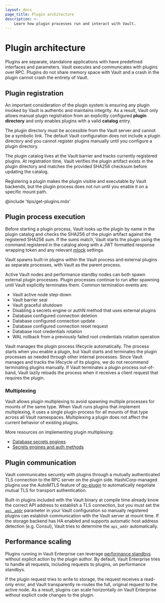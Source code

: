 ```yaml
---
layout: docs
page_title: Plugin architecture
description: >-
    Learn how plugin processes run and interact with Vault.
---
```


# Plugin architecture

Plugins are separate, standalone applications with have predefined interfaces
and parameters. Vault executes and communicates with plugins over RPC. Plugins
do not share memory space with Vault and a crash in the plugin cannot crash the
entirety of Vault.


## Plugin registration

An important consideration of the plugin system is ensuring any plugin invoked
by Vault is authentic and maintains integrity. As a result, Vault only allows
manual plugin registration from an explicitly configured **plugin directory**
and only enables plugins with a valid **catalog** entry.

The plugin directory must be accessible from the Vault server and cannot be a
symbolic link. The default Vault configuration does not include a plugin
directory and you cannot register plugins manually until you configure a plugin
directory.

The plugin catalog lives at the Vault barrier and tracks currently registered
plugins. At registration time, Vault verifies the plugin artifact exists in the
plugin directory and matches the provided SHA256 checksum before updating the
catalog.

Registering a plugin makes the plugin visible and executable by Vault backends,
but the plugin process does not run until you enable it on a specific mount path.

@include 'tips/get-plugins.mdx'


## Plugin process execution

Before starting a plugin process, Vault looks up the plugin by name in the
plugin catalog and checks the SHA256 of the plugin artifact against the registered
SHA256 sum. If the sums match, Vault starts the plugin using the command
registered in the catalog along with a JWT formatted response wrapping token and
any relevant [mlock](/vault/docs/configuration#disable_mlock) settings.

Vault spawns built-in plugins within the Vault process and external plugins as
separate processes, with Vault as the parent process.

Active Vault nodes and performance standby nodes can both spawn external plugin
processes. Plugin processes continue to run after spawning until Vault
explicitly terminates them. Common termination events are:

- Vault active node step-down
- Vault barrier seal
- Vault graceful shutdown
- Disabling a secrets engine or authN method that uses external plugins
- Database configured connection deletion
- Database configured connection update
- Database configured connection reset request
- Database root credentials rotation
- WAL rollback from a previously failed root credentials rotation operation

Vault manages the plugin process lifecycle automatically. The process starts
when you enable a plugin, but Vault starts and terminates the plugin processes
as needed through other internal processes. Since Vault manages and tracks the
lifecycle of its plugins, we do not recommend terminating plugins manually.
If Vault terminates a plugin process out-of-band, Vault lazily reloads the
process when it receives a client request that requires the plugin.

### Multiplexing

Vault allows plugin multiplexing to avoid spawning multiple processes for mounts
of the same type. When Vault runs plugins that implement multiplexing, it uses a
single plugin process for all mounts of that type across all Vault namespaces.
Multiplexing a plugin does not affect the current behavior of existing
plugins.

More resources on implementing plugin multiplexing:

- [Database secrets engines](/vault/docs/secrets/databases/custom#serving-a-plugin-with-multiplexing)
- [Secrets engines and auth methods](/vault/docs/plugins/plugin-development)


## Plugin communication

Vault communicates securely with plugins through a mutually authenticated
TLS connection to the RPC server on the plugin side. HashiCorp-managed plugins
use the AutoMTLS feature of [go-plugin](https://www.github.com/hashicorp/go-plugin)
to automatically negotiate mutual TLS for transport authentication.

Built-in plugins included with the Vault binary at compile time already
know the correct API address to establish a TLS connection, but you must set the
[`api_addr`](/vault/docs/configuration#api_addr) parameter in your Vault
configuration so manually registered plugins can establish communication with
the Vault server at mount time. If the storage backend has HA enabled and
supports automatic host address detection (e.g. Consul), Vault tries to
determine the `api_addr` automatically.


## Performance scaling

Plugins running in Vault Enterprise can leverage
[performance standbys](/vault/docs/enterprise/performance-standby) without
explicit action by the plugin author. By default, Vault Enterprise tries to
handle all requests, including requests to plugins, on performance standbys.

If the plugin request tries to write to storage, the request receives a
read-only error, and Vault transparently re-routes the full, original request to
the active node. As a result, plugins can scale horizontally on Vault Enterprise
without explicit code changes to the plugin.
